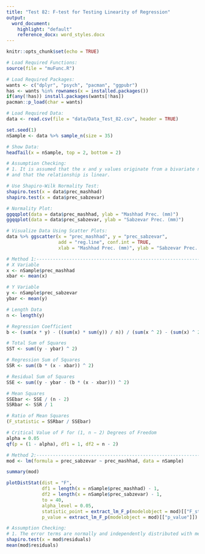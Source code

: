 ```yaml
---
title: "Test 82: F-test for Testing Linearity of Regression"
output:
  word_document:
    highlight: "default"
    reference_docx: word_styles.docx
---
```


```r
knitr::opts_chunk$set(echo = TRUE)
```

```r
# Load Required Functions:
source(file = "muFunc.R")

# Load Required Packages:
wants <- c("dplyr", "psych", "pacman", "ggpubr")
has <- wants %in% rownames(x = installed.packages())
if(any(!has)) install.packages(wants[!has])
pacman::p_load(char = wants)

# Load Required Data:
data <- read.csv(file = "data/Data_Test_82.csv", header = TRUE)

set.seed(1)
nSample <- data %>% sample_n(size = 35)

# Show Data:
headTail(x = nSample, top = 2, bottom = 2)
```

```r
# Assumption Checking:
# 1. It is assumed that the x and y values originate from a bivariate normal distribution,
# and that the relationship is linear.

# Use Shapiro-Wilk Normality Test:
shapiro.test(x = data$prec_mashhad)
shapiro.test(x = data$prec_sabzevar)

# Normality Plot:
ggqqplot(data = data$prec_mashhad, ylab = "Mashhad Prec. (mm)")
ggqqplot(data = data$prec_sabzevar, ylab = "Sabzevar Prec. (mm)")

# Visualize Data Using Scatter Plots:
data %>% ggscatter(x = "prec_mashhad", y = "prec_sabzevar", 
                   add = "reg.line", conf.int = TRUE,
                   xlab = "Mashhad Prec. (mm)", ylab = "Sabzevar Prec. (mm)")
```

```r
# Method 1:---------------------------------------------------------------------
# X Variable
x <- nSample$prec_mashhad
xbar <- mean(x)

# Y Variable
y <- nSample$prec_sabzevar
ybar <- mean(y)

# Length Data
n <- length(y)

# Regression Coefficient
b <- (sum(x * y) - ((sum(x) * sum(y)) / n)) / (sum(x ^ 2) - (sum(x) ^ 2 / n))

# Total Sum of Squares
SST <- sum((y - ybar) ^ 2)

# Regression Sum of Squares
SSR <- sum((b * (x - xbar)) ^ 2)

# Residual Sum of Squares
SSE <- sum((y - ybar - (b * (x - xbar))) ^ 2)

# Mean Squares
SSEbar <- SSE / (n - 2)
SSRbar <- SSR / 1

# Ratio of Mean Squares
(F_statistic = SSRbar / SSEbar)

# Critical Value of F for (1, n − 2) Degrees of Freedom
alpha = 0.05
qf(p = (1 - alpha), df1 = 1, df2 = n - 2)

# Method 2:---------------------------------------------------------------------
mod <- lm(formula = prec_sabzevar ~ prec_mashhad, data = nSample)

summary(mod)

plotDistStat(dist = "F",
             df1 = length(x = nSample$prec_mashhad) - 1,
             df2 = length(x = nSample$prec_sabzevar) - 1,
             to = 40,
             alpha_level = 0.05,
             statistic_point = extract_lm_F_p(modelobject = mod)[["F_statistics"]],
             p_value = extract_lm_F_p(modelobject = mod)[["p_value"]])

# Assumption Checking:
# 1. The error terms are normally and independently distributed with mean zero.
shapiro.test(x = mod$residuals)
mean(mod$residuals)

```
